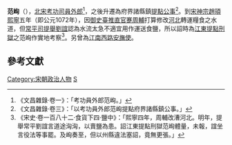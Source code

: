 '''范峋'''（{{bd|?||?|catIdx=F}}），[[北宋|北宋]][[考功司|考功司]][[員外郎|員外郎]]<ref>《文昌雜錄‧卷一》：「考功員外郎范峋。」</ref>，之後升遷為府界諸縣鎮[[提點刑獄公事|提點公事]]<ref>《文昌雜錄‧卷三》：「以考功員外郎范峋提點府界諸縣鎮公事。」</ref>。到[[宋神宗|宋神宗]][[趙頊|趙頊]][[熙寧|熙寧]]五年（即公元1072年），因[[御史臺|御史臺]][[推直官|推直官]][[蹇周輔|蹇周輔]]打算修改[[河北|河北]]轉運糧食之水道，但[[常平司|常平司]][[提舉|提舉]][[劉誼|劉誼]]認為水流太急不適宜用作運送食鹽，所以詔時為[[江東|江東]][[提點刑獄|提點刑獄]]之范峋作實地考察<ref>《宋史‧卷一百八十二‧食貨下四‧鹽中》：「熙寧四年，周輔改漕河北。明年，提舉常平劉誼言道途洶洶，以賣鹽為患。詔江東提點刑獄范峋體量，未報，誼坐言役法等事罷。及峋奏至，但以州縣違法塞詔，竟無更張。」</ref>。另曾為[[江南西路|江南西路]][[安撫使|安撫使]]。

==參考文獻==
{{wikisource|文昌雜錄/卷一}}
{{wikisource|文昌雜錄/卷三}}
{{wikisource|宋史/卷182}}
{{Reflist}}

{{DEFAULTSORT:Fan范}}
[[Category:宋朝政治人物|Category:宋朝政治人物]]
[[Category:范姓|S]]